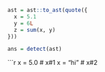 
```r
ast = ast::to_ast(quote({
  x = 5.1
  y = 6L
  z = sum(x, y)
}))

ans = detect(ast)
```


```r
x = 5.0 # x#1
x = "hi" # x#2
